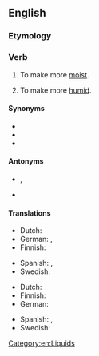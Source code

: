 ==English==

===Etymology===
{{suffix|en|moisture|ize}}

===Verb===
{{en-verb}}

# {{lb|en|transitive}} To make more [[moist]].
# {{lb|en|transitive}} To make more [[humid]].

====Synonyms====
* {{l|en|moisten}}
* {{l|en|moisturise}}
* {{l|en|humidify}}

====Antonyms====
* {{l|en|dry}}, {{l|en|desiccate}}
* {{l|en|dehumidify}}

====Translations====
{{trans-top|to make more moist}}
* Dutch: {{t+|nl|bevochtigen}}
* German: {{t+|de|befeuchten}}, {{qualifier| of skin:}} {{t+|de|eincremen}}
* Finnish: {{t+|fi|kosteuttaa}}
{{trans-mid}}
* Spanish: {{t+|es|humidificar}}, {{t+|es|humedecer}}
* Swedish: {{t+|sv|fukta}}
{{trans-bottom}}

{{trans-top|to make more humid}}
* Dutch: {{t+|nl|natmaken}}
* Finnish: {{t+|fi|kosteuttaa}}
* German: {{t|de|Feuchtigkeit spenden}}
{{trans-mid}}
* Spanish: {{t+|es|humidificar}}, {{t+|es|humedecer}}
* Swedish: {{t+|sv|fukta}}
{{trans-bottom}}

[[Category:en:Liquids]]